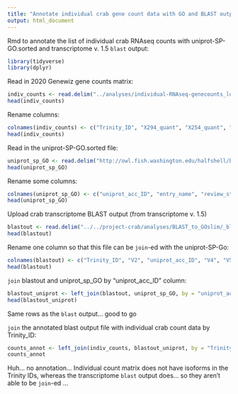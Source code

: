 ```yaml
---
title: "Annotate individual crab gene count data with GO and BLAST output"
output: html_document
---
```

Rmd to annotate the list of individual crab RNAseq counts with uniprot-SP-GO.sorted and transcriptome v. 1.5 `blast` output: 

```r
library(tidyverse)
library(dplyr)
```

Read in 2020 Genewiz gene counts matrix: 
```r
indiv_counts <- read.delim("../analyses/individual-RNAseq-genecounts_log.txt", sep = '\t')
head(indiv_counts)
```

Rename columns: 
```r
colnames(indiv_counts) <- c("Trinity_ID", "X294_quant", "X254_quant", "X280_quant", "X485_quant", "X481_quant", "X173_quant", "X222_quant", "X151_quant", "X272_quant", "X132_quant", "X127_quant", "X73_quant", "X427_quant", "X118_quant", "X334_quant", "X349_quant", "X425_quant", "X178_quant", "X72_quant", "X463_quant", "X221_quant", "X445_quant", "X359_quant", "X113_quant", "X294_quant_log", "X254_quant_log", "X280_quant_log", "X485_quant_log", "X481_quant_log", "X173_quant_log", "X222_quant_log", "X151_quant_log", "X272_quant_log", "X132_quant_log", "X127_quant_log", "X73_quant_log", "X427_quant_log", "X118_quant_log", "X334_quant_log", "X349_quant_log", "X425_quant_log", "X178_quant_log", "X72_quant_log", "X463_quant_log", "X221_quant_log", "X445_quant_log", "X359_quant_log", "X113_quant_log")
head(indiv_counts)
```


Read in the uniprot-SP-GO.sorted file:
```r
uniprot_sp_GO <- read.delim("http://owl.fish.washington.edu/halfshell/bu-alanine-wd/17-07-20/uniprot-SP-GO.sorted", sep = '\t', header = FALSE)
head(uniprot_sp_GO)
```

Rename some columns: 
```r
colnames(uniprot_sp_GO) <- c("uniprot_acc_ID", "entry_name", "review_status", "protein_name", "gene_name", "organism", "length", "V8", "V9", "V10", "V11", "gene_ontology_IDs")
head(uniprot_sp_GO)
```

Upload crab transcriptome BLAST output (from transcriptome v. 1.5)
```r
blastout <- read.delim("../../project-crab/analyses/BLAST_to_GOslim/_blast-sep.tab", sep = '\t', header = FALSE)
head(blastout)
```


Rename one column so that this file can be `join`-ed with the uniprot-SP-Go:
```r
colnames(blastout) <- c("Trinity_ID", "V2", "uniprot_acc_ID", "V4", "V5", "V6", "V7", "V8", "V9", "V10", "V11", "V12", "V13", "V14")
head(blastout)
```

`join` blastout and uniprot_sp_GO by "uniprot_acc_ID" column:
```r
blastout_uniprot <- left_join(blastout, uniprot_sp_GO, by = "uniprot_acc_ID")
head(blastout_uniprot)
```
Same rows as the `blast` output... good to go

`join` the annotated blast output file with individual crab count data by Trinity_ID:
```r
counts_annot <- left_join(indiv_counts, blastout_uniprot, by = "Trinity_ID")
counts_annot
```

Huh... no annotation... 
Individual count matrix does not have isoforms in the Trinity IDs, whereas the transcriptome `blast` output does... so they aren't able to be `join`-ed ... 







